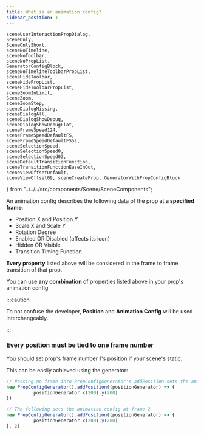 ```yaml
---
title: What is an animation config?
sidebar_position: 1
---
```


    sceneUserInteractionPropDialog,
    SceneOnly,
    SceneOnlyShort,
    sceneNoTimeline,
    sceneNoToolbar,
    sceneNoPropList,
    GeneratorConfigBlock,
    sceneNoTimelineToolbarPropList,
    sceneHideToolbar,
    sceneHidePropList,
    sceneHideToolbarPropList,
    sceneZoomInLimit,
    SceneZoom,
    sceneZoomStep,
    sceneDialogMissing,
    sceneDialogAll,
    sceneDialogShowDebug,
    sceneDialogShowDebugFlat,
    sceneFrameSpeed124,
    sceneFrameSpeedDefaultFS,
    sceneFrameSpeedDefaultFS5s,
    sceneSelectionSpeed,
    sceneSelectionSpeed0,
    sceneSelectionSpeed03,
    sceneDefaultTransitionFunction,
    sceneTransitionFunctionEaseInOut,
    sceneViewOffsetDefault,
    sceneViewOffset09, sceneCreateProp, GeneratorWithPropConfigBlock
} from "../../../src/components/Scene/SceneComponents";

An animation config describes the following data of the prop at **a specified frame**:

* Position X and Position Y
* Scale X and Scale Y
* Rotation Degree
* Enabled OR Disabled (affects its icon)
* Hidden OR Visible
* Transition Timing Function

**Every property** listed above will be considered in the frame to frame transition of that prop.

You can use **any combination** of properties listed above in your prop's animation config.

:::caution

To not confuse the developer, **Position** and **Animation Config** will be used interchangeably.

:::

### Every position must be tied to one frame number

You should set prop's frame number 1's position if your scene's static.

This can be easily achieved using the generator:

```js
// Passing no frame into PropConfigGenerator's addPosition sets the animation config at frame 1
new PropConfigGenerator().addPosition((positionGenerator) => {
          positionGenerator.x(200).y(200)
})

// The following sets the animation config at frame 2
new PropConfigGenerator().addPosition((positionGenerator) => {
          positionGenerator.x(200).y(200)
}, 2)
```